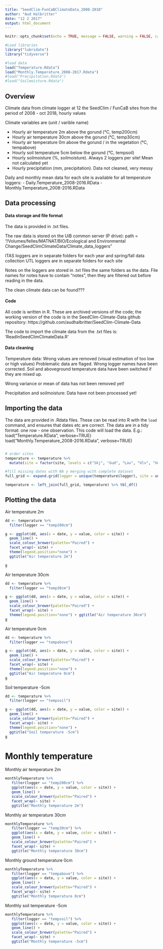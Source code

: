 ```yaml
---
title: "SeedClim-FunCaBClimateData_2008-2018"
author: "Aud Halbritter"
date: "12 2 2017"
output: html_document
---
```


```r
knitr::opts_chunk$set(echo = TRUE, message = FALSE, warning = FALSE, cache = TRUE)
```

```r
#Load libraries
library("lubridate")
library("tidyverse")

#load data
load("Temperature.Rdata")
load("Monthly.Temperature_2008-2017.Rdata")
#load("Precipitation.Rdata")
#load("Soilmoisture.Rdata")
```

##  Overview

Climate data from climate logger at 12 the SeedClim / FunCaB sites from the period of 2008 - oct 2018, hourly values


Climate variables are (unit / varible name)

 - Hourly air temperature 2m above the gorund (°C, temp200cm)  
 - Hourly air temperature 30cm above the gorund (°C, temp30cm)  
 - Hourly air temperature 0m above the gorund / in the vegetation (°C, tempabove)  
 - Hourly soil temperature 5cm below the gorund (°C, tempsoil)  
 - Hourly soilmoisture (%, soilmoisture). Always 2 loggers per site! Mean not calculated yet
 - Hourly precipitation (mm, precipitation). Data not cleaned, very messy

Daily and monthly mean data for each site is available for all temperature loggers:
- Daily.Temperature_2008-2016.RData
- Monthly.Temperature_2008-2016.RData


## Data processing

#### Data storage and file format
The data is provided in .txt files.

The raw data is stored on the UiB common server (P drive):
path = "/Volumes/felles/MATNAT/BIO/Ecological and Environmental Change/SeedClimClimateData/Climate_data_loggers"

ITAS loggers are in separate folders for each year and spring/fall data collection
UTL loggers are in separate folders for each site

Notes on the loggers are stored in .txt files the same folders as the data. File names for notes have to contain "notes", then they are filtered out before reading in the data.

The clean climate data can be found???


#### Code
All code is written in R. These are archived versions of the code; the working version of the code is in the SeedClim-Climate-Data github repository: https://github.com/audhalbritter/SeedClim-Climate-Data

The code to import the climate data from the .txt files is: 'ReadInSeedClimClimateData.R'


#### Data cleaning
Temperature data:
Wrong values are removed (visual estimation of too low or high values)
Problematic data are flaged.
Wrong logger names have been corrected.
Soil and aboveground temperature data have been switched if they are mixed up.

Wrong variance or mean of data has not been removed yet!

Precipitation and soilmoisture:
Data have not been processed yet!


## Importing the data

The data are provided in .Rdata files. These can be read into R with the `load` command, and ensures that dates etc are correct. The data are in a tidy format: one row - one observation. This code will load the data.
E.g.: load("Temperature.RData", verbose=TRUE)
load("Monthly.Temperature_2008-2016.RData", verbose=TRUE)

```r
```


```r
# order sites
temperature <- temperature %>% 
  mutate(site = factor(site, levels = c("Skj", "Gud", "Lav", "Ulv", "Ves", "Ram", "Hog", "Alr", "Ovs", "Arh", "Vik", "Fau")))

#fill missing dates with NA y merging with complete dataset
full_grid <- expand.grid(logger = unique(temperature$logger), site = unique(temperature$site), date = seq(min(temperature$date), max(temperature$date), by = "hour"))

temperature <- left_join(full_grid, temperature) %>% tbl_df()

```


## Plotting the data

Air temperature 2m

```r
dd <- temperature %>% 
  filter(logger == "temp200cm")

g <- ggplot(dd, aes(x = date, y = value, color = site)) +
  geom_line() +
  scale_colour_brewer(palette="Paired") +
  facet_wrap(~ site) + 
  theme(legend.position="none") +
  ggtitle("Air temperature 2m")

g
```

Air temperature 30cm

```r
dd <- temperature %>% 
  filter(logger == "temp30cm")

g <- ggplot(dd, aes(x = date, y = value, color = site)) +
  geom_line() +
  scale_colour_brewer(palette="Paired") +
  facet_wrap(~ site) + 
  theme(legend.position="none") + ggtitle("Air temperature 30cm")
g
```

Air temperature 0cm

```r
dd <- temperature %>% 
  filter(logger == "tempabove")

g <- ggplot(dd, aes(x = date, y = value, color = site)) +
  geom_line() +
  scale_colour_brewer(palette="Paired") +
  facet_wrap(~ site) + 
  theme(legend.position="none") + 
  ggtitle("Air temperature 0cm")
g
```

Soil temperature -5cm

```r
dd <- temperature %>% 
  filter(logger == "tempsoil")

g <- ggplot(dd, aes(x = date, y = value, color = site)) +
  geom_line() +
  scale_colour_brewer(palette="Paired") +
  facet_wrap(~ site) + 
  theme(legend.position="none") + 
  ggtitle("Soil temperature -5cm")
g
```


# Monthly temperature

Monthly air temperature 2m
```r

monthlyTemperature %>% 
   filter(logger == "temp200cm") %>% 
   ggplot(aes(x = date, y = value, color = site)) +
   geom_line() +
   scale_colour_brewer(palette="Paired") +
   facet_wrap(~ site) + 
   ggtitle("Monthly temperature 2m")

```

Monthly air temperature 30cm
```r

monthlyTemperature %>% 
   filter(logger == "temp30cm") %>% 
   ggplot(aes(x = date, y = value, color = site)) +
   geom_line() +
   scale_colour_brewer(palette="Paired") +
   facet_wrap(~ site) + 
   ggtitle("Monthly temperature 30cm")

```

Monthly ground temperature 0cm
```r

monthlyTemperature %>% 
   filter(logger == "tempabove") %>% 
   ggplot(aes(x = date, y = value, color = site)) +
   geom_line() +
   scale_colour_brewer(palette="Paired") +
   facet_wrap(~ site) + 
   ggtitle("Monthly temperature 0cm")

```

Monthly soil temperature -5cm
```r

monthlyTemperature %>% 
   filter(logger == "tempsoil") %>% 
   ggplot(aes(x = date, y = value, color = site)) +
   geom_line() +
   scale_colour_brewer(palette="Paired") +
   facet_wrap(~ site) + 
   ggtitle("Monthly temperature -5cm")

```




